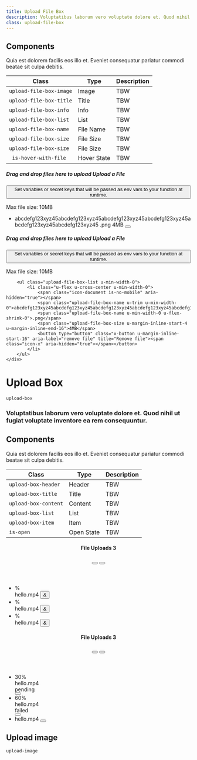 ```yaml
---
title: Upload File Box
description: Voluptatibus laborum vero voluptate dolore et. Quod nihil ut fugiat voluptate inventore ea rem consequuntur.
class: upload-file-box
---
```


## Components

Quia est dolorem facilis eos illo et. Eveniet consequatur pariatur commodi beatae sit culpa debitis.

| Class                   | Type        | Description |
| ----------------------- | ----------- | ----------- |
| `upload-file-box-image` | Image       | TBW         |
| `upload-file-box-title` | Title       | TBW         |
| `upload-file-box-info`  | Info        | TBW         |
| `upload-file-box-list`  | List        | TBW         |
| `upload-file-box-name`  | File Name   | TBW         |
| `upload-file-box-size`  | File Size   | TBW         |
| `upload-file-box-size`  | File Size   | TBW         |
| ` is-hover-with-file`   | Hover State | TBW         |

<Preview>
<div class="box is-border-dashed is-no-shadow">
    <div class="upload-file-box">
        <div class="upload-file-box-image">
            <span class="icon-upload" aria-hidden="true"></span>
        </div>
        <div class="u-min-width-0">
                <div class="">
                    <h5 class="upload-file-box-title heading-level-7 u-inline">
                        <span class="is-only-desktop">Drag and drop files here to upload</span>
                        <span class="is-no-desktop">Upload a File</span>
                    </h5>
                    <button class="tooltip u-margin-inline-start-4" aria-label="variables info">
                        <span class="icon-info" aria-hidden="true"></span>
                        <span class="tooltip-popup" role="tooltip">
                              Set variables or secret keys that will be passed as env vars to your function at runtime.
                        </span>
                    </button>
                </div>
                <p class="upload-file-box-info body-text-2 u-normal">Max file size: 10MB</p>
        </div>
        <ul class="upload-file-box-list u-min-width-0">
            <li class="u-flex u-cross-center u-min-width-0">
                <span class="icon-document" aria-hidden="true"></span>
                <span class="upload-file-box-name u-trim u-min-width-0">abcdefg123xyz45abcdefg123xyz45abcdefg123xyz45abcdefg123xyz45abcdefg123xyz45abcdefg123xyz45</span>
                <span class="upload-file-box-name u-min-width-0 u-flex-shrink-0">.png</span>
                <span class="upload-file-box-size u-margin-inline-start-4 u-margin-inline-end-16">4MB</span>
                <button type="button" class="x-button u-margin-inline-start-16" aria-label="remove file" title="Remove file"><span class="icon-x" aria-hidden="true"></span></button>
            </li>
        </ul>
    </div>
</div>

<div class="box is-border-dashed is-hover-with-file">
    <div class="upload-file-box">
        <div class="upload-file-box-image">
            <span class="icon-upload" aria-hidden="true"></span>
        </div>
        <div class="u-min-width-0">
            <div class="">
                <h5 class="upload-file-box-title heading-level-7 u-inline">
                    <span class="is-only-desktop">Drag and drop files here to upload</span>
                    <span class="is-no-desktop">Upload a File</span>
                </h5>
                <button class="tooltip u-margin-inline-start-4" aria-label="variables info">
                    <span class="icon-info" aria-hidden="true"></span>
                    <span class="tooltip-popup" role="tooltip">
                              Set variables or secret keys that will be passed as env vars to your function at runtime.
                        </span>
                </button>
            </div>
            <p class="upload-file-box-info body-text-2 u-normal">Max file size: 10MB</p>
        </div>

        <ul class="upload-file-box-list u-min-width-0">
            <li class="u-flex u-cross-center u-min-width-0">
                <span class="icon-document is-no-mobile" aria-hidden="true"></span>
                <span class="upload-file-box-name u-trim u-min-width-0">abcdefg123xyz45abcdefg123xyz45abcdefg123xyz45abcdefg123xyz45abcdefg123xyz45abcdefg123xyz45</span>
                <span class="upload-file-box-name u-min-width-0 u-flex-shrink-0">.png</span>
                <span class="upload-file-box-size u-margin-inline-start-4 u-margin-inline-end-16">4MB</span>
                <button type="button" class="x-button u-margin-inline-start-16" aria-label="remove file" title="Remove file"><span class="icon-x" aria-hidden="true"></span></button>
            </li>
        </ul>
    </div>

</div>

</Preview>

# Upload Box

`upload-box`

### Voluptatibus laborum vero voluptate dolore et. Quod nihil ut fugiat voluptate inventore ea rem consequuntur.

## Components

Quia est dolorem facilis eos illo et. Eveniet consequatur pariatur commodi beatae sit culpa debitis.

| Class                | Type       | Description |
| -------------------- | ---------- | ----------- |
| `upload-box-header`  | Header     | TBW         |
| `upload-box-title`   | Title      | TBW         |
| `upload-box-content` | Content    | TBW         |
| `upload-box-list`    | List       | TBW         |
| `upload-box-item`    | Item       | TBW         |
| `is-open`            | Open State | TBW         |

<Preview>
<section class="upload-box u-width-full-line">
  <header class="upload-box-header">
    <h4 class="upload-box-title">
      <span class="text">File Uploads</span>
      <span class="amount">3</span>
    </h4>
    <button class="icon-button" aria-label="toggle upload box">
      <span class="icon-cheveron-down" aria-hidden="true"></span>
    </button>
    <button class="icon-button" aria-label="close upload box">
      <span class="icon-x" aria-hidden="true"></span>
    </button>
  </header>
  <div class="upload-box-content">
    <ul class="upload-box-list">
      <li class="upload-box-item">
        <div class="upload-image u-margin-inline-end-16">
          <div
            class="progress"
            style="--progress-value:20"
            role="progressbar"
            aria-valuenow="20"
            aria-valuemin="0"
            aria-valuemax="100"
          ></div>
          <span class="icon">%</span>
        </div>
        <label for="file1" class="file-name">hello.mp4</label>
        <button class="icon-button" aria-label="Uploading">
          <span class="icon">&</span>
        </button>
      </li>
      <li class="upload-box-item">
        <div class="upload-image u-margin-inline-end-16">
          <div
            class="progress"
            style="--progress-value:70"
            role="progressbar"
            aria-valuenow="20"
            aria-valuemin="0"
            aria-valuemax="100"
          ></div>
          <span class="icon">%</span>
        </div>
        <label for="file1" class="file-name">hello.mp4</label>
        <button class="icon-button" aria-label="Uploading">
          <span class="icon">&</span>
        </button>
      </li>
      <li class="upload-box-item">
        <div class="upload-image is-finished u-margin-inline-end-16">
          <div
            class="progress"
            style="--progress-value:100"
            role="progressbar"
            aria-valuenow="20"
            aria-valuemin="0"
            aria-valuemax="100"
          ></div>
          <span class="icon">%</span>
        </div>
        <label for="file1" class="file-name">hello.mp4</label>
        <button class="icon-button" aria-label="Uploading">
          <span class="icon">&</span>
        </button>
      </li>
    </ul>
  </div>
</section>

<section class="upload-box u-width-full-line">
  <header class="upload-box-header">
    <h4 class="upload-box-title">
      <span class="text">File Uploads</span>
      <span class="amount">3</span>
    </h4>
    <button class="icon-button" aria-label="toggle upload box">
      <span class="icon-cheveron-down" aria-hidden="true"></span>
    </button>
    <button class="icon-button" aria-label="close upload box">
      <span class="icon-x" aria-hidden="true"></span>
    </button>
  </header>
  <div class="upload-box-content is-open">
    <ul class="upload-box-list">
      <li class="upload-box-item">
        <div class="upload-image u-margin-inline-end-16">
          <div
            class="progress"
            style="--progress-value:20"
            role="progressbar"
            aria-valuenow="20"
            aria-valuemin="0"
            aria-valuemax="100"
          ></div>
          <span class="text">30%</span>
        </div>
        <label for="file1" class="file-name">
          hello.mp4
        </label>
        <div class="tag is-warning">pending</div>
        <button class="icon-button" aria-label="cancel upload">
          <span class="icon-x" aria-hidden="true"></span>
        </button>
      </li>
      <li class="upload-box-item">
        <div class="upload-image u-margin-inline-end-16">
          <div
            class="progress"
            style="--progress-value:70"
            role="progressbar"
            aria-valuenow="20"
            aria-valuemin="0"
            aria-valuemax="100"
          ></div>
          <span class="text">60%</span>
        </div>
        <label for="file1" class="file-name">
          hello.mp4
        </label>
        <div class="tag is-danger">failed</div>
        <button class="icon-button" aria-label="cancel upload">
          <span class="icon-x" aria-hidden="true"></span>
        </button>
      </li>
      <li class="upload-box-item">
        <div class="upload-image is-finished u-margin-inline-end-16">
          <div
            class="progress"
            style="--progress-value:100"
            role="progressbar"
            aria-valuenow="20"
            aria-valuemin="0"
            aria-valuemax="100"
          ></div>
          <span class="icon-document" aria-hidden="true"></span>
        </div>
        <label for="file1" class="file-name">
          hello.mp4
        </label>
        <button class="icon-button u-success" aria-label="Uploaded">
          <span class="icon-check" aria-hidden="true"></span>
        </button>
      </li>
    </ul>
  </div>
</section>

</Preview>

## Upload image

`upload-image`

<Preview center>
<div class="upload-image">
  <div
    class="progress"
    style="--progress-value:20"
    role="progressbar"
    aria-valuenow="20"
    aria-valuemin="0"
    aria-valuemax="100"
  ></div>
  <span class="icon"></span>
</div>

</Preview>
